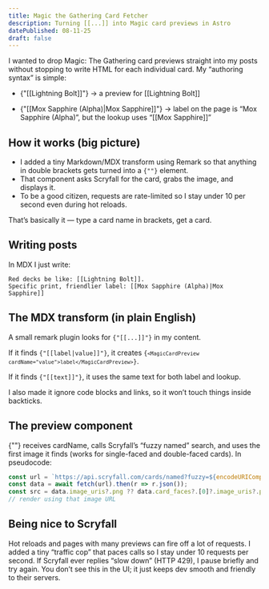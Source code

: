 ```yaml
---
title: Magic the Gathering Card Fetcher
description: Turning [[...]] into Magic card previews in Astro
datePublished: 08-11-25
draft: false
---
```



I wanted to drop Magic: The Gathering card previews straight into my posts without stopping to write HTML for each individual card. My “authoring syntax” is simple:

- {"[[Lightning Bolt]]"} → a preview for [[Lightning Bolt]]

- {"[[Mox Sapphire (Alpha)|Mox Sapphire]]"} → label on the page is “Mox Sapphire (Alpha)”, but the lookup uses “[[Mox Sapphire]]”

## How it works (big picture)
- I added a tiny Markdown/MDX transform using Remark so that anything in double brackets gets turned into a <code>{"<MagicCardPreview>"}</code> element.
- That component asks Scryfall for the card, grabs the image, and displays it.
- To be a good citizen, requests are rate-limited so I stay under 10 per second even during hot reloads.

That’s basically it — type a card name in brackets, get a card.

## Writing posts
In MDX I just write:

```mdx
Red decks be like: [[Lightning Bolt]].
Specific print, friendlier label: [[Mox Sapphire (Alpha)|Mox Sapphire]]
```

## The MDX transform (in plain English)
A small remark plugin looks for <code>{"[[...]]"}</code> in my content.

If it finds <code>{"[[label|value]]"}</code>, it creates <code>{`<MagicCardPreview cardName="value">label</MagicCardPreview>`}</code>.

If it finds <code>{"[[text]]"}</code>, it uses the same text for both label and lookup.

I also made it ignore code blocks and links, so it won’t touch things inside backticks.

## The preview component
{"<MagicCardPreview>"} receives cardName, calls Scryfall’s “fuzzy named” search, and uses the first image it finds (works for single-faced and double-faced cards). In pseudocode:

```js
const url = `https://api.scryfall.com/cards/named?fuzzy=${encodeURIComponent(cardName)}`;
const data = await fetch(url).then(r => r.json());
const src = data.image_uris?.png ?? data.card_faces?.[0]?.image_uris?.png;
// render using that image URL
```

## Being nice to Scryfall
Hot reloads and pages with many previews can fire off a lot of requests. I added a tiny “traffic cop” that paces calls so I stay under 10 requests per second. If Scryfall ever replies “slow down” (HTTP 429), I pause briefly and try again. You don’t see this in the UI; it just keeps dev smooth and friendly to their servers.
